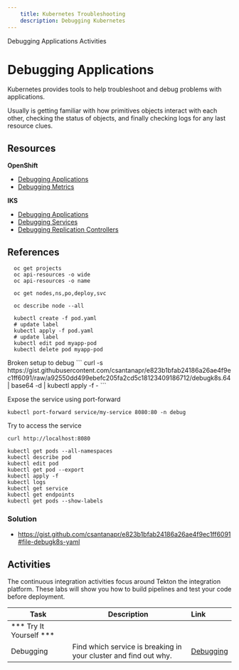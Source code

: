```yaml
---
    title: Kubernetes Troubleshooting
    description: Debugging Kubernetes
---
```


<AnchorLinks>
  <AnchorLink>Debugging Applications</AnchorLink>
  <AnchorLink>Activities</AnchorLink>
</AnchorLinks>


# Debugging Applications

Kubernetes provides tools to help troubleshoot and debug problems with applications.

Usually is getting familiar with how primitives objects interact with each other, checking the status of objects, and finally checking logs for any last resource clues.

## Resources

**OpenShift**
- [Debugging Applications](https://docs.openshift.com/container-platform/4.3/cli_reference/openshift_developer_cli/debugging-applications-in-odo.html)
- [Debugging Metrics](https://docs.openshift.com/container-platform/4.3/metering/metering-troubleshooting-debugging.html)

**IKS**
- [Debugging Applications](https://kubernetes.io/docs/tasks/debug-application-cluster/debug-application/)
- [Debugging Services](https://kubernetes.io/docs/tasks/debug-application-cluster/debug-service/)
- [Debugging Replication Controllers](https://kubernetes.io/docs/tasks/debug-application-cluster/debug-pod-replication-controller/)


## References

<Tabs>
<Tab label="OpenShift">

```
  oc get projects
  oc api-resources -o wide
  oc api-resources -o name

  oc get nodes,ns,po,deploy,svc

  oc describe node --all
  ```

</Tab>

<Tab label="IKS">

```
  kubectl create -f pod.yaml
  # update label
  kubectl apply -f pod.yaml
  # update label
  kubectl edit pod myapp-pod
  kubectl delete pod myapp-pod
```

</Tab>

</Tabs>
Broken setup to debug
```
curl -s https://gist.githubusercontent.com/csantanapr/e823b1bfab24186a26ae4f9ec1ff6091/raw/a92550dd499ebefc205fa2cd5c18123409186712/debugk8s.64 | base64 -d | kubectl apply -f -
```

Expose the service using port-forward
```
kubectl port-forward service/my-service 8080:80 -n debug
```
Try to access the service
```
curl http://localhost:8080
```

```
kubectl get pods --all-namespaces
kubectl describe pod
kubectl edit pod
kubectl get pod --export
kubectl apply -f
kubectl logs
kubectl get service
kubectl get endpoints
kubectl get pods --show-labels
```



### Solution
- https://gist.github.com/csantanapr/e823b1bfab24186a26ae4f9ec1ff6091#file-debugk8s-yaml


## Activities

The continuous integration activities focus around Tekton the integration platform. These labs will show you how to build pipelines and test your code before deployment.

| Task                            | Description         | Link        |
| --------------------------------| ------------------  |:----------- |
| *** Try It Yourself ***                         |         |         | 
| Debugging | Find which service is breaking in your cluster and find out why.  | [Debugging](../activities/labs/lab5) | 30 min |

